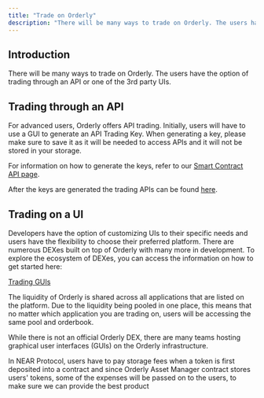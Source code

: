 ```yaml
---
title: "Trade on Orderly"
description: "There will be many ways to trade on Orderly. The users have the option of trading through an API or one of the 3rd party UIs."
---
```


## Introduction

There will be many ways to trade on Orderly. The users have the option of trading through an API or one of the 3rd party UIs.

## Trading through an API

For advanced users, Orderly offers API trading. Initially, users will have to use a GUI to generate an API Trading Key. When generating a key, please make sure to save it as it will be needed to access APIs and it will not be stored in your storage. 

For information on how to generate the keys, refer to our [Smart Contract API page](/build-on-orderly/building-on-near/smart-contract-api).

After the keys are generated the trading APIs can be found [here](/build-on-orderly/building-on-near/off-chain-engine-api).

## Trading on a UI

Developers have the option of customizing UIs to their specific needs and users have the flexibility to choose their preferred platform. There are numerous DEXes built on top of Orderly with many more in development. To explore the ecosystem of DEXes, you can access the information on how to get started here:

[Trading GUIs](/trade-on-orderly/trading-guis)

The liquidity of Orderly is shared across all applications that are listed on the platform. Due to the liquidity being pooled in one place, this means that no matter which application you are trading on, users will be accessing the same pool and orderbook. 

While there is not an official Orderly DEX, there are many teams hosting graphical user interfaces (GUIs) on the Orderly infrastructure.

<Note>
In NEAR Protocol, users have to pay storage fees when a token is first deposited into a contract and since Orderly Asset Manager contract stores users' tokens, some of the expenses will be passed on to the users, to make sure we can provide the best product 
</Note>